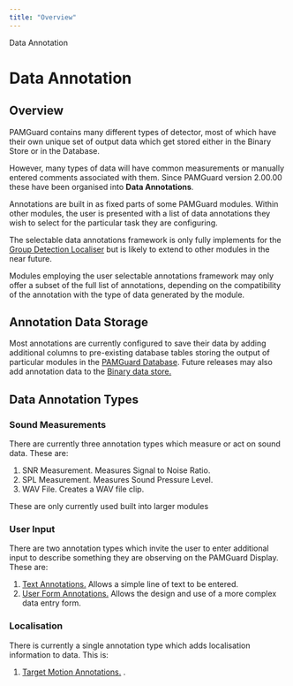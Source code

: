 ```yaml
---
title: "Overview"
---
```

 Data Annotation  

Data Annotation
===============

Overview
--------

PAMGuard contains many different types of detector, most of which have their own unique set of output data which get stored either in the Binary Store or in the Database.

However, many types of data will have common measurements or manually entered comments associated with them. Since PAMGuard version 2.00.00 these have been organised into **Data Annotations**.

Annotations are built in as fixed parts of some PAMGuard modules. Within other modules, the user is presented with a list of data annotations they wish to select for the particular task they are configuring.

The selectable data annotations framework is only fully implements for the [Group Detection Localiser](../../../localisation/detectiongroup/docs/dglocaliser.html) but is likely to extend to other modules in the near future.

Modules employing the user selectable annotations framework may only offer a subset of the full list of annotations, depending on the compatibility of the annotation with the type of data generated by the module.

  

Annotation Data Storage
-----------------------

Most annotations are currently configured to save their data by adding additional columns to pre-existing database tables storing the output of particular modules in the [PAMGuard Database](../../../utilities/generalDatabaseHelp/docs/database_database.html). Future releases may also add annotation data to the [Binary data store.](../../../utilities/BinaryStore/docs/binarystore_overview.html)

Data Annotation Types
---------------------

### Sound Measurements

There are currently three annotation types which measure or act on sound data. These are:

1.  SNR Measurement. Measures Signal to Noise Ratio.
2.  SPL Measurement. Measures Sound Pressure Level.
3.  WAV File. Creates a WAV file clip.

These are only currently used built into larger modules

### User Input

There are two annotation types which invite the user to enter additional input to describe something they are observing on the PAMGuard Display. These are:

1.  [Text Annotations.](textannotation.html) Allows a simple line of text to be entered.
2.  [User Form Annotations.](loggerannotation.html) Allows the design and use of a more complex data entry form.

### Localisation

There is currently a single annotation type which adds localisation information to data. This is:

1.  [Target Motion Annotations.](targetmotionannotation.html) .